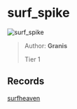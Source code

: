 
# surf_spike

![surf_spike](https://raw.githubusercontent.com/Sayt123/SurfMapPics/Maps-and-bonuses/csgo/surf_spike.jpg)

> Author: **Granis**
>
> Tier 1

## Records

[surfheaven](https://surfheaven.eu/map/surf_spike)
